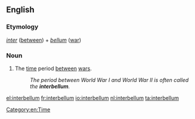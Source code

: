 ==English==

===Etymology===
{{etyl|la|en}} ''[[inter]]'' ([[between]]) + ''[[bellum]]'' ([[war]])

===Noun===
{{en-noun|-}}

# The [[time]] period [[between]] [[war]]s.
#: ''The period between World War I and World War II is often called the '''interbellum'''.''

[[Category:en:Time]]

[[el:interbellum]]
[[fr:interbellum]]
[[io:interbellum]]
[[nl:interbellum]]
[[ta:interbellum]]